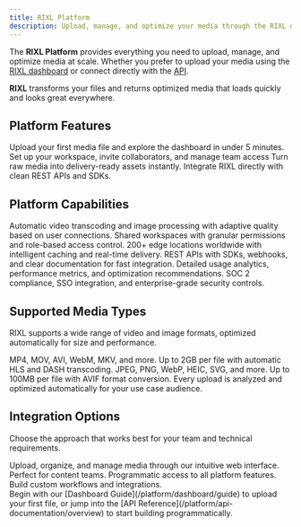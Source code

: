 ```yaml
---
title: RIXL Platform
description: Upload, manage, and optimize your media through the RIXL dashboard and APIs. Complete platform guide for teams and developers.
---
```



The **RIXL Platform** provides everything you need to upload, manage, and optimize media at scale. Whether you prefer to upload your media using the [RIXL dashboard](/platform/dashboard/overview) or connect directly with the [API](/platform/api-documentation/overview).

**RIXL** transforms your files and returns optimized media that loads quickly and looks great everywhere.

## Platform Features

<Columns cols={3}>
  <Card
    title="Dashboard Guide"
    href="/platform/dashboard/guide"
    icon="book-open"
  >
    Upload your first media file and explore the dashboard in under 5 minutes.
  </Card>
  <Card
    title="Account & Teams"
    href="/platform/account-teams/overview"
    icon="users"
  >
    Set up your workspace, invite collaborators, and manage team access
  </Card>
  <Card
    title="Upload & Process"
    href="/platform/uploads/overview"
    icon="upload"
  >
    Turn raw media into delivery-ready assets instantly.
  </Card>
  <Card
    title="API Reference"
    href="/platform/api-documentation/overview"
    icon="code"
  >
    Integrate RIXL directly with clean REST APIs and SDKs.
  </Card>
</Columns>

## Platform Capabilities

<Columns cols={3}>
  <Card title="Intelligent Processing" icon="zap">
    Automatic video transcoding and image processing with adaptive quality based
    on user connections.
  </Card>
  <Card title="Team Collaboration" icon="users">
    Shared workspaces with granular permissions and role-based access control.
  </Card>
  <Card title="Global CDN" icon="globe">
    200+ edge locations worldwide with intelligent caching and real-time
    delivery.
  </Card>
  <Card title="REST APIs" icon="code">
    REST APIs with SDKs, webhooks, and clear documentation for fast integration.
  </Card>
  <Card title="Analytics & Insights" icon="bar-chart">
    Detailed usage analytics, performance metrics, and optimization
    recommendations.
  </Card>
  <Card title="Enterprise Security" icon="shield">
    SOC 2 compliance, SSO integration, and enterprise-grade security controls.
  </Card>
</Columns>

## Supported Media Types

RIXL supports a wide range of video and image formats, optimized automatically for size and performance.

<Columns cols={3}>
  <Card title="Video Formats" icon="video">
    MP4, MOV, AVI, WebM, MKV, and more. Up to 2GB per file with automatic HLS and
    DASH transcoding.
  </Card>
  <Card title="Image Formats" icon="image">
    JPEG, PNG, WebP, HEIC, SVG, and more. Up to 100MB per file with AVIF format
    conversion.
  </Card>
  <Card title="Smart Analysis" icon="eye">
    Every upload is analyzed and optimized automatically for your use case
    audience.
  </Card>
</Columns>

## Integration Options

Choose the approach that works best for your team and technical requirements.

<Columns cols={2}>
  <Card
    title="Web Dashboard"
    href="/platform/dashboard/overview"
    icon="monitor"
  >
    Upload, organize, and manage media through our intuitive web interface.
    Perfect for content teams.
  </Card>
  <Card
    title="REST APIs"
    href="/platform/api-documentation/overview"
    icon="code"
  >
    Programmatic access to all platform features. Build custom workflows and
    integrations.
  </Card>
</Columns>

<div class="mt-12">
  <Callout type="tip" title="Ready to get started?">
    Begin with our [Dashboard Guide](/platform/dashboard/guide) to upload your first file, or jump into the [API
    Reference](/platform/api-documentation/overview) to start building programmatically.
  </Callout>
</div>